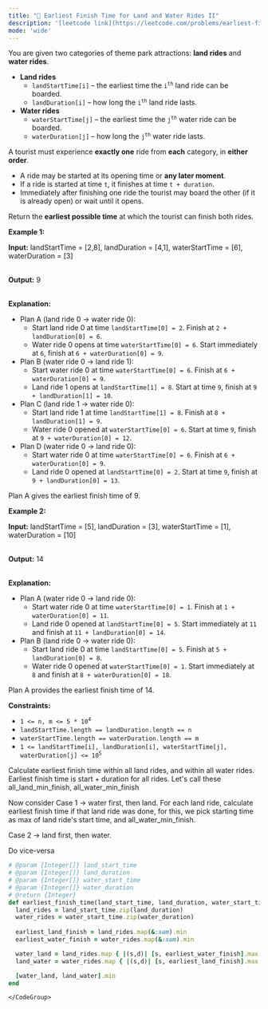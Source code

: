 ```yaml
---
title: "🧀 Earliest Finish Time for Land and Water Rides II"
description: '[leetcode link](https://leetcode.com/problems/earliest-finish-time-for-land-and-water-rides-ii/description/)'
mode: 'wide'
---
```

<Tabs>
  <Tab title="Question" icon="circle-question" iconType="regular">
    <Card>
      <p data-end="143" data-start="53">You are given two categories of theme park attractions: <strong data-end="122" data-start="108">land rides</strong> and <strong data-end="142" data-start="127">water rides</strong>.</p>  <ul>  <li data-end="163" data-start="147"><strong data-end="161" data-start="147">Land rides</strong>   <ul>   <li data-end="245" data-start="168"><code data-end="186" data-start="168">landStartTime[i]</code> &ndash; the earliest time the <code>i<sup>th</sup></code> land ride can be boarded.</li>   <li data-end="306" data-start="250"><code data-end="267" data-start="250">landDuration[i]</code> &ndash; how long the <code>i<sup>th</sup></code> land ride lasts.</li>  </ul>  </li>  <li><strong data-end="325" data-start="310">Water rides</strong>  <ul>   <li><code data-end="351" data-start="332">waterStartTime[j]</code> &ndash; the earliest time the <code>j<sup>th</sup></code> water ride can be boarded.</li>   <li><code data-end="434" data-start="416">waterDuration[j]</code> &ndash; how long the <code>j<sup>th</sup></code> water ride lasts.</li>  </ul>  </li> </ul>  <p data-end="569" data-start="476">A tourist must experience <strong data-end="517" data-start="502">exactly one</strong> ride from <strong data-end="536" data-start="528">each</strong> category, in <strong data-end="566" data-start="550">either order</strong>.</p>  <ul>  <li data-end="641" data-start="573">A ride may be started at its opening time or <strong data-end="638" data-start="618">any later moment</strong>.</li>  <li data-end="715" data-start="644">If a ride is started at time <code data-end="676" data-start="673">t</code>, it finishes at time <code data-end="712" data-start="698">t + duration</code>.</li>  <li data-end="834" data-start="718">Immediately after finishing one ride the tourist may board the other (if it is already open) or wait until it opens.</li> </ul>  <p data-end="917" data-start="836">Return the <strong data-end="873" data-start="847">earliest possible time</strong> at which the tourist can finish both rides.</p>   <p><strong class="example">Example 1:</strong></p>  <div class="example-block"> <p><strong>Input:</strong> <span class="example-io">landStartTime = [2,8], landDuration = [4,1], waterStartTime = [6], waterDuration = [3]</span></p>  <p><br/> <strong>Output:</strong> <span class="example-io">9</span></p>  <p><br/> <strong>Explanation:</strong>​​​​​​​</p>  <ul>  <li data-end="181" data-start="145">Plan A (land ride 0 &rarr; water ride 0):  <ul>   <li data-end="272" data-start="186">Start land ride 0 at time <code data-end="234" data-start="212">landStartTime[0] = 2</code>. Finish at <code data-end="271" data-start="246">2 + landDuration[0] = 6</code>.</li>   <li data-end="392" data-start="277">Water ride 0 opens at time <code data-end="327" data-start="304">waterStartTime[0] = 6</code>. Start immediately at <code data-end="353" data-start="350">6</code>, finish at <code data-end="391" data-start="365">6 + waterDuration[0] = 9</code>.</li>  </ul>  </li>  <li data-end="432" data-start="396">Plan B (water ride 0 &rarr; land ride 1):  <ul>   <li data-end="526" data-start="437">Start water ride 0 at time <code data-end="487" data-start="464">waterStartTime[0] = 6</code>. Finish at <code data-end="525" data-start="499">6 + waterDuration[0] = 9</code>.</li>   <li data-end="632" data-start="531">Land ride 1 opens at <code data-end="574" data-start="552">landStartTime[1] = 8</code>. Start at time <code data-end="593" data-start="590">9</code>, finish at <code data-end="631" data-start="605">9 + landDuration[1] = 10</code>.</li>  </ul>  </li>  <li data-end="672" data-start="636">Plan C (land ride 1 &rarr; water ride 0):  <ul>   <li data-end="763" data-start="677">Start land ride 1 at time <code data-end="725" data-start="703">landStartTime[1] = 8</code>. Finish at <code data-end="762" data-start="737">8 + landDuration[1] = 9</code>.</li>   <li data-end="873" data-start="768">Water ride 0 opened at <code data-end="814" data-start="791">waterStartTime[0] = 6</code>. Start at time <code data-end="833" data-start="830">9</code>, finish at <code data-end="872" data-start="845">9 + waterDuration[0] = 12</code>.</li>  </ul>  </li>  <li data-end="913" data-start="877">Plan D (water ride 0 &rarr; land ride 0):  <ul>   <li data-end="1007" data-start="918">Start water ride 0 at time <code data-end="968" data-start="945">waterStartTime[0] = 6</code>. Finish at <code data-end="1006" data-start="980">6 + waterDuration[0] = 9</code>.</li>   <li data-end="1114" data-start="1012">Land ride 0 opened at <code data-end="1056" data-start="1034">landStartTime[0] = 2</code>. Start at time <code data-end="1075" data-start="1072">9</code>, finish at <code data-end="1113" data-start="1087">9 + landDuration[0] = 13</code>.</li>  </ul>  </li> </ul>  <p data-end="1161" data-is-last-node="" data-is-only-node="" data-start="1116">Plan A gives the earliest finish time of 9.</p> </div>  <p><strong class="example">Example 2:</strong></p>  <div class="example-block"> <p><strong>Input:</strong> <span class="example-io">landStartTime = [5], landDuration = [3], waterStartTime = [1], waterDuration = [10]</span></p>  <p><br/> <strong>Output:</strong> <span class="example-io">14</span></p>  <p><br/> <strong>Explanation:</strong>​​​​​​​</p>  <ul data-end="1589" data-start="1086">  <li data-end="1124" data-start="1088">Plan A (water ride 0 &rarr; land ride 0):  <ul>   <li data-end="1219" data-start="1129">Start water ride 0 at time <code data-end="1179" data-start="1156">waterStartTime[0] = 1</code>. Finish at <code data-end="1218" data-start="1191">1 + waterDuration[0] = 11</code>.</li>   <li data-end="1338" data-start="1224">Land ride 0 opened at <code data-end="1268" data-start="1246">landStartTime[0] = 5</code>. Start immediately at <code data-end="1295" data-start="1291">11</code> and finish at <code data-end="1337" data-start="1310">11 + landDuration[0] = 14</code>.</li>  </ul>  </li>  <li data-end="1378" data-start="1342">Plan B (land ride 0 &rarr; water ride 0):  <ul>   <li data-end="1469" data-start="1383">Start land ride 0 at time <code data-end="1431" data-start="1409">landStartTime[0] = 5</code>. Finish at <code data-end="1468" data-start="1443">5 + landDuration[0] = 8</code>.</li>   <li data-end="1589" data-start="1474">Water ride 0 opened at <code data-end="1520" data-start="1497">waterStartTime[0] = 1</code>. Start immediately at <code data-end="1546" data-start="1543">8</code> and finish at <code data-end="1588" data-start="1561">8 + waterDuration[0] = 18</code>.</li>  </ul>  </li> </ul>  <p data-end="1640" data-is-last-node="" data-is-only-node="" data-start="1591">Plan A provides the earliest finish time of 14.<strong>​​​​​​​</strong></p> </div>   <p><strong>Constraints:</strong></p>  <ul>  <li data-end="38" data-start="16"><code data-end="36" data-start="16">1 &lt;= n, m &lt;= 5 * 10<sup>4</sup></code></li>  <li data-end="93" data-start="41"><code data-end="91" data-start="41">landStartTime.length == landDuration.length == n</code></li>  <li data-end="150" data-start="96"><code data-end="148" data-start="96">waterStartTime.length == waterDuration.length == m</code></li>  <li data-end="237" data-start="153"><code data-end="235" data-start="153">1 &lt;= landStartTime[i], landDuration[i], waterStartTime[j], waterDuration[j] &lt;= 10<sup>5</sup></code></li> </ul> 
    </Card>
  </Tab>
  <Tab title="Solution" icon="lightbulb" iconType="regular" >
    <Card>
      Calculate earliest finish time within all land rides, and within all water rides. Earliest finish time is start + duration for all rides. Let's call these all_land_min_finish, all_water_min_finish

Now consider
Case 1 -&gt; water first, then land. 
For each land ride, calculate earliest finish time if that land ride was done, for this, we pick starting time as max of land ride's start time, and all_water_min_finish. 

Case 2 -&gt; land first, then water.

Do vice-versa
</Card>
  <Expandable title="code">
    <CodeGroup dropdown>
```ruby title="Earliest Finish Time for Land and Water Rides II" lines
# @param {Integer[]} land_start_time
# @param {Integer[]} land_duration
# @param {Integer[]} water_start_time
# @param {Integer[]} water_duration
# @return {Integer}
def earliest_finish_time(land_start_time, land_duration, water_start_time, water_duration)
  land_rides = land_start_time.zip(land_duration)
  water_rides = water_start_time.zip(water_duration)
  
  earliest_land_finish = land_rides.map(&:sum).min
  earliest_water_finish = water_rides.map(&:sum).min

  water_land = land_rides.map { |(s,d)| [s, earliest_water_finish].max + d }.min
  land_water = water_rides.map { |(s,d)| [s, earliest_land_finish].max + d }.min

  [water_land, land_water].min
end
```
    </CodeGroup>
  </Expandable>
  </Tab>
</Tabs>